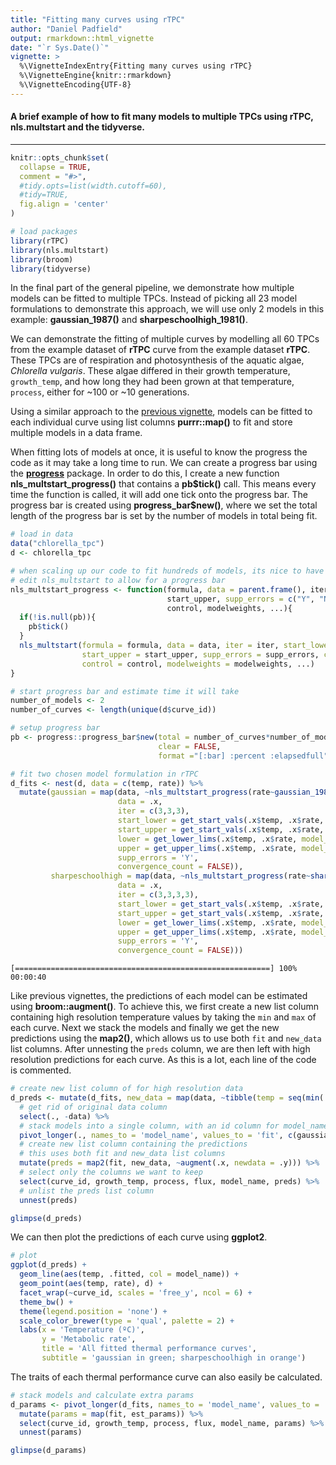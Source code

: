 ```yaml
---
title: "Fitting many curves using rTPC"
author: "Daniel Padfield"
output: rmarkdown::html_vignette
date: "`r Sys.Date()`"
vignette: >
  %\VignetteIndexEntry{Fitting many curves using rTPC}
  %\VignetteEngine{knitr::rmarkdown}
  %\VignetteEncoding{UTF-8}
---
```

#### A brief example of how to fit many models to multiple TPCs using rTPC, nls.multstart and the tidyverse.

***

```r
knitr::opts_chunk$set(
  collapse = TRUE,
  comment = "#>",
  #tidy.opts=list(width.cutoff=60),
  #tidy=TRUE,
  fig.align = 'center'
)
```

```r
# load packages
library(rTPC)
library(nls.multstart)
library(broom)
library(tidyverse)
```

In the final part of the general pipeline, we demonstrate how multiple models can be fitted to multiple TPCs. Instead of picking all 23 model formulations to demonstrate this approach, we will use only 2 models in this example: **gaussian_1987()** and **sharpeschoolhigh_1981()**.

We can demonstrate the fitting of multiple curves by modelling all 60 TPCs from the example dataset of **rTPC** curve from the example dataset **rTPC**. These TPCs are of respiration and photosynthesis of the aquatic algae, *Chlorella vulgaris*. These algae differed in their growth temperature, `growth_temp`, and how long they had been grown at that temperature, `process`, either for ~100 or ~10 generations.

Using a similar approach to the [previous vignette](fitting_multiple_models_to_a_TPC.html), models can be fitted to each individual curve using list columns **purrr::map()** to fit and store multiple models in a data frame.

When fitting lots of models at once, it is useful to know the progress the code as it may take a long time to run. We can create a progress bar using the [**progress**](https://github.com/r-lib/progress/blob/master/README.md) package. In order to do this, I create a new function **nls_multstart_progress()** that contains a **pb\$tick()** call. This means every time the function is called, it will add one tick onto the progress bar. The progress bar is created using **progress_bar\$new()**, where we set the total length of the progress bar is set by the number of models in total being fit.

```r
# load in data
data("chlorella_tpc")
d <- chlorella_tpc

# when scaling up our code to fit hundreds of models, its nice to have a progress bar
# edit nls_multstart to allow for a progress bar
nls_multstart_progress <- function(formula, data = parent.frame(), iter, start_lower, 
                                   start_upper, supp_errors = c("Y", "N"), convergence_count = 100, 
                                   control, modelweights, ...){
  if(!is.null(pb)){
    pb$tick()
  }
  nls_multstart(formula = formula, data = data, iter = iter, start_lower = start_lower, 
                start_upper = start_upper, supp_errors = supp_errors, convergence_count = convergence_count, 
                control = control, modelweights = modelweights, ...)
}

# start progress bar and estimate time it will take
number_of_models <- 2
number_of_curves <- length(unique(d$curve_id))

# setup progress bar
pb <- progress::progress_bar$new(total = number_of_curves*number_of_models,
                                 clear = FALSE,
                                 format ="[:bar] :percent :elapsedfull")

# fit two chosen model formulation in rTPC
d_fits <- nest(d, data = c(temp, rate)) %>%
  mutate(gaussian = map(data, ~nls_multstart_progress(rate~gaussian_1987(temp = temp, rmax,topt,a),
                        data = .x,
                        iter = c(3,3,3),
                        start_lower = get_start_vals(.x$temp, .x$rate, model_name = 'gaussian_1987') - 10,
                        start_upper = get_start_vals(.x$temp, .x$rate, model_name = 'gaussian_1987') + 10,
                        lower = get_lower_lims(.x$temp, .x$rate, model_name = 'gaussian_1987'),
                        upper = get_upper_lims(.x$temp, .x$rate, model_name = 'gaussian_1987'),
                        supp_errors = 'Y',
                        convergence_count = FALSE)),
         sharpeschoolhigh = map(data, ~nls_multstart_progress(rate~sharpeschoolhigh_1981(temp = temp, r_tref,e,eh,th, tref = 15),
                        data = .x,
                        iter = c(3,3,3,3),
                        start_lower = get_start_vals(.x$temp, .x$rate, model_name = 'sharpeschoolhigh_1981') - 10,
                        start_upper = get_start_vals(.x$temp, .x$rate, model_name = 'sharpeschoolhigh_1981') + 10,
                        lower = get_lower_lims(.x$temp, .x$rate, model_name = 'sharpeschoolhigh_1981'),
                        upper = get_upper_lims(.x$temp, .x$rate, model_name = 'sharpeschoolhigh_1981'),
                        supp_errors = 'Y',
                        convergence_count = FALSE)))
```
```
[=========================================================] 100% 00:00:40
```


Like previous vignettes, the predictions of each model can be estimated using **broom::augment()**. To achieve this, we first create a new list column containing high resolution temperature values by taking the `min` and `max` of each curve. Next we stack the models and finally we get the new predictions using the **map2()**, which allows us to use both `fit` and `new_data` list columns. After unnesting the `preds` column, we are then left with high resolution predictions for each curve. As this is a lot, each line of the code is commented.

```r
# create new list column of for high resolution data
d_preds <- mutate(d_fits, new_data = map(data, ~tibble(temp = seq(min(.x$temp), max(.x$temp), length.out = 100)))) %>%
  # get rid of original data column
  select(., -data) %>%
  # stack models into a single column, with an id column for model_name
  pivot_longer(., names_to = 'model_name', values_to = 'fit', c(gaussian,sharpeschoolhigh)) %>%
  # create new list column containing the predictions
  # this uses both fit and new_data list columns
  mutate(preds = map2(fit, new_data, ~augment(.x, newdata = .y))) %>%
  # select only the columns we want to keep
  select(curve_id, growth_temp, process, flux, model_name, preds) %>%
  # unlist the preds list column
  unnest(preds)

glimpse(d_preds)

```

We can then plot the predictions of each curve using **ggplot2**.

```r
# plot
ggplot(d_preds) +
  geom_line(aes(temp, .fitted, col = model_name)) +
  geom_point(aes(temp, rate), d) +
  facet_wrap(~curve_id, scales = 'free_y', ncol = 6) +
  theme_bw() +
  theme(legend.position = 'none') +
  scale_color_brewer(type = 'qual', palette = 2) +
  labs(x = 'Temperature (ºC)',
       y = 'Metabolic rate',
       title = 'All fitted thermal performance curves',
       subtitle = 'gaussian in green; sharpeschoolhigh in orange')

```


The traits of each thermal performance curve can also easily be calculated.

```r
# stack models and calculate extra params
d_params <- pivot_longer(d_fits, names_to = 'model_name', values_to = 'fit', c(gaussian,sharpeschoolhigh)) %>%
  mutate(params = map(fit, est_params)) %>%
  select(curve_id, growth_temp, process, flux, model_name, params) %>%
  unnest(params)

glimpse(d_params)
```

